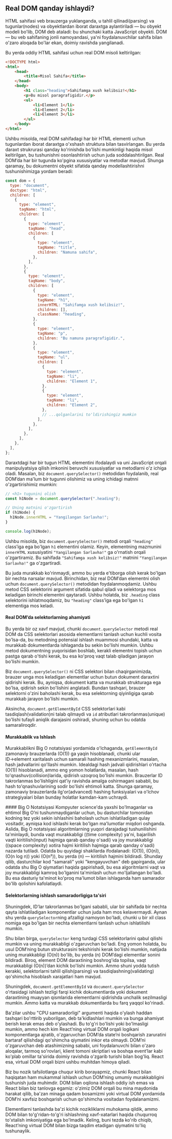 
## Real DOM qanday ishlaydi?
HTML sahifasi veb brauzerga yuklanganda, u tahlil qilinadi(parsing) va tugunlar(nodes) va obyektlardan iborat daraxtga aylantiriladi — bu obyekt modeli bo'lib, DOM deb ataladi: bu shunchaki katta JavaScript obyekti. DOM — bu veb sahifaning jonli namoyandasi, ya'ni foydalanuvchilar sahifa bilan o'zaro aloqada bo'lar ekan, doimiy ravishda yangilanadi.

Bu yerda oddiy HTML sahifasi uchun real DOM misoli keltirilgan:
``` html copy
<!DOCTYPE html>
<html>
    <head>
        <title>Misol Sahifa</title>
    </head>
    <body>
        <h1 class="heading">Sahifamga xush kelibsiz!</h1>
        <p>Bu misol paragrafigidir.</p>
        <ul>
            <li>Element 1</li>
            <li>Element 2</li>
            <li>Element 3</li>
        </ul>
    </body>
</html>
```

Ushbu misolda, real DOM sahifadagi har bir HTML elementi uchun tugunlardan iborat daraxtga o'xshash struktura bilan tasvirlangan. Bu yerda daraxt strukrurasi qanday ko'rinishda bo'lishi mumkinligi haqida misol keltirilgan, bu tushunishni osonlashtirish uchun juda soddalashtirilgan. Real DOM’da har bir tugunda ko'pgina xususiyatlar va metodlar mavjud. Shunga qaramay, bu dokumentni obyekt sifatida qanday modellashtirishni tushunishimizga yordam beradi:
``` js copy
const dom = {
  type: "document",
  doctype: "html",
  children: [
    {
      type: "element",
      tagName: "html",
      children: [
        {
          type: "element",
          tagName: "head",
          children: [
            {
              type: "element",
              tagName: "title",
              children: "Namuna sahifa",
            },
          ],
        },
        {
          type: "element",
          tagName: "body",
          children: [
            {
              type: "element",
              tagName: "h1",
              innerHTML: "Sahifamga xush kelibsiz!",
              children: [],
              className: "heading",
            },
            {
              type: "element",
              tagName: "p",
              children: "Bu namuna paragrafigidir.",
            },
            {
              type: "element",
              tagName: "ul",
              children: [
                {
                  type: "element",
                  tagName: "li",
                  children: "Element 1",
                },
                {
                  type: "element",
                  tagName: "li",
                  children: "Element 2",
                },
                // ...qolganlarini to'ldirishingiz mumkin
              ],
            },
          ],
        },
      ],
    },
  ],
};
```

Daraxtdagi har bir tugun HTML elementini ifodalaydi va uni JavaScript orqali manipulyatsiya qilish imkonini beruvchi xususiyatlar va metodlarni o'z ichiga oladi. Masalan, biz `document.querySelector()` metodidan foydalanib, real DOM’dan ma'lum bir tugunni olishimiz va uning ichidagi matnni o'zgartirishimiz mumkin:
``` js copy
// <h1> tugunini olish
const h1Node = document.querySelector(".heading");

// Uning matnini o'zgartirish
if (h1Node) {
  h1Node.innerHTML = "Yangilangan Sarlavha!";
}

console.log(h1Node);
```

Ushbu misolda, biz `document.querySelector()` metodi orqali `"heading"` class’iga ega bo'lgan `h1` elementini olamiz. Keyin, elementning mazmunini `innerHTML` xususiyatini `"Yangilangan Sarlavha!"` ga o'rnatish orqali o'zgartiramiz. Bu sahifada `"Sahifamga xush kelibsiz!"` matnini `"Yangilangan Sarlavha!"` ga o'zgartiradi.

Bu juda murakkab ko'rinmaydi, ammo bu yerda e'tiborga olish kerak bo'lgan bir nechta narsalar mavjud. Birinchidan, biz real DOM’dan elementni olish uchun `document.querySelector()` metodidan foydalanmoqdamiz. Ushbu metod CSS selektorini argument sifatida qabul qiladi va selektorga mos keladigan birinchi elementni qaytaradi. Ushbu holatda, biz `.heading` class selektorini ishlatmoqdamiz, bu `"heading"` class’iga ega bo'lgan `h1` elementiga mos keladi.

#### Real DOM’da selektorlarning ahamiyati
Bu yerda bir oz xavf mavjud, chunki `document.querySelector` metodi real DOM da CSS selektorlari asosida elementlarni tanlash uchun kuchli vosita bo'lsa-da, bu metodning potensial ishlash muammosi shundaki, katta va murakkab dokumentlarda ishlaganda bu sekin bo'lishi mumkin. Ushbu metod dokumentning yuqorisidan boshlab, kerakli elementni topish uchun pastga qarab o'tishi kerak, bu esa ko'proq vaqt talab qiladigan jarayon bo'lishi mumkin.

Biz `document.querySelector()` ni CSS selektori bilan chaqirganimizda, brauzer unga mos keladigan elementlar uchun butun dokument daraxtini qidirishi kerak. Bu, ayniqsa, dokument katta va murakkab strukturaga ega bo'lsa, qidirish sekin bo'lishini anglatadi. Bundan tashqari, brauzer selektorni o'zini baholashi kerak, bu esa selektorning qiyinligiga qarab murakkab jarayon bo'lishi mumkin.

Aksincha, `document.getElementById` CSS selektorlari kabi tasdiqlash(validation)ni talab qilmaydi va `id` atributlari takrorlanmas(unique) bo'lishi tufayli aniqlik darajasini oshiradi, shuning uchun bu odatda samaraliroqdir.

#### Murakkablik va Ishlash
Murakkablikni Big O notatsiyasi yordamida o'lchaganda, `getElementById` zamonaviy brauzerlarda (O(1)) ga yaqin hisoblanadi, chunki ular ID→element xaritalash uchun samarali hashing mexanizmlarini, masalan, hash jadvallarini qo'llashi mumkin. Idealdagi hash jadvali qidirishlari o'rtacha (O(1)) hisoblanadi, ammo eng yomon holatlarda, masalan, hash to'qnashuv(collision)larida, qidirish uzoqroq bo'lishi mumkin. Brauzerlar ID takrorlanmas bo'lishligini qat'iy ravishda amalga oshirmagani sababli, bu hash to'qnashuvlarining sodir bo'lishi ehtimoli katta. Shunga qaramay, zamonaviy brauzerlarda ilg'or(advanced) hashing funksiyalari va o'lchov strategiyalari bilan bunday holatlar kamdan-kam uchraydi.

<Callout type="info">
#### Big O Notatsiyasi
Kompyuter science'da yaxshi bo'lmaganlar va ehtimol Big O’ni tushunmaydiganlar uchun, bu dasturchilar tomonidan kodning tez yoki sekin ishlashini baholash uchun ishlatiladigan qulay vositadir, ayniqsa kod ishlashi kerak bo'lgan ma'lumotlar miqdori oshganda. Aslida, Big O notatsiyasi algoritmlarning yuqori darajadagi tushunilishini ta'minlaydi, bunda vaqt murakkabligi ((time complexity) ya'ni, bajarilish vaqti kiritilish(input) hajmiga qarab qanday o'sadi) va joy murakkabligi ((space complexity) xotira hajmi kiritilish hajmiga qarab qanday o'sadi) nazarda tutiladi. Odatda bu quyidagi shakllarda ifodalanadi: (O(1)), (O(n)), (O(n log n)) yoki (O(n²)), bu yerda (n) — kiritilish hajmini bildiradi. Shunday qilib, dasturchilar kod "samarali" yoki "kengayuvchan" deb gapirganda, ular odatda shu Big O qiymatlari haqida gapirishadi, bu esa algoritmlarni vaqt va joy murakkabligi kamroq bo'lganini ta'minlash uchun mo'ljallangan bo'ladi. Bu esa dasturiy ta'minot ko'proq ma'lumot bilan ishlaganda ham samarador bo'lib qolishini kafolatlaydi.
</Callout>

#### Selektorlarning ishlash samaradorligiga ta'siri
Shuningdek, ID’lar takrorlanmas bo'lgani sababli, ular bir sahifada bir nechta qayta ishlatiladigan komponentlar uchun juda ham mos kelavermaydi. Aynan shu yerda `querySelector`ning afzalligi namoyon bo'ladi, chunki u bir xil class nomiga ega bo'lgan bir nechta elementlarni tanlash uchun ishlatilishi mumkin.

Shu bilan birga, `querySelector` keng turdagi CSS selektorlarini qabul qilishi mumkin va uning murakkabligi o'zgaruvchan bo'ladi. Eng yomon holatda, bu usul DOM’ning butun strukturasini tekshirishi kerak bo'lishi mumkin, natijada uning murakkabligi (O(n)) bo'lib, bu yerda (n) DOM’dagi elementlar sonini bildiradi. Biroq, element DOM daraxtining boshrog'ida topilsa, vaqt murakkabligi (O(n))’dan kichik bo'lishi mumkin. Ammo shuni yodda tutish kerakki, selektorlarni tahlil qilish(parsing) va tasdiqlashning(validating) qo'shimcha hisoblash xarajatlari ham mavjud.

Shuningdek, `document.getElementById` va `document.querySelector` o'rtasidagi ishlash tezligi farqi kichik dokumentlarda yoki dokument daraxtining muayyan qismlarida elementlarni qidirishda unchalik sezilmasligi mumkin. Ammo katta va murakkab dokumentlarda bu farq yaqqol ko'rinadi.

Ba'zilar ushbu "CPU samaradorligi" argumenti haqida o'ylash haddan tashqari bo'rttirib yuborilgan, deb ta'kidlashlari mumkin va bunga ahamiyat berish kerak emas deb o'ylashadi. Bu to'g'ri bo'lishi yoki bo'lmasligi mumkin, ammo hech kim React’ning virtual DOM orqali logikani komponentlarga ajratib, o'zgaruvchan DOM’da state’ni boshqarish zaruratini bartaraf qilishdagi qo'shimcha qiymatini inkor eta olmaydi. DOM’ni o'zgaruvchan deb atashimizning sababi, uni foydalanuvchi bilan o'zaro aloqalar, tarmoq so'rovlari, klient tomoni skriptlari va boshqa event’lar kabi ko'plab omillar ta'sirida doimiy ravishda o'zgarib turishi bilan bog'liq. React esa, virtual DOM orqali bizni ushbu muhitdan himoya qiladi.

Biz bu nozik tafsilotlarga chuqur kirib borayapmiz, chunki React bilan haqiqatan ham mukammal ishlash uchun DOM’ning umumiy murakkabligini tushunish juda muhimdir. DOM bilan oqilona ishlash oddiy ish emas va React bilan biz tanlovga egamiz: o'zimiz DOM orqali bu mina maydonida harakat qilib, ba'zan minaga qadam bosamizmi yoki virtual DOM yordamida DOM’ni xavfsiz boshqarish uchun qo'shimcha vositadan foydalanamizmi.

Elementlarni tanlashda ba'zi kichik nozikliklarni muhokama qildik, ammo DOM bilan to'g'ridan-to'g'ri ishlashning xavf-xatarlari haqida chuqurroq to'xtalish imkoniyatiga ega bo'lmadik. Keling, buni tezda ko'rib chiqib, React’ning virtual DOM bilan bizga taqdim etadigan qiymatini to'liq tushunaylik.